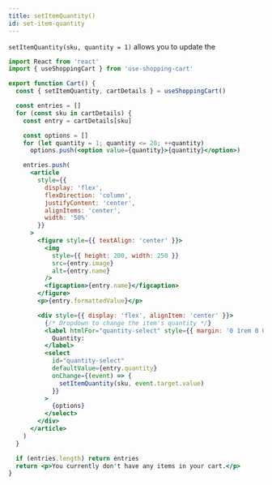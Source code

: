 ```yaml
---
title: setItemQuantity()
id: set-item-quantity
---
```



`setItemQuantity(sku, quantity = 1)` allows you to update the

<CartDisplayWrapper>
  <SetItemQuantity />
</CartDisplayWrapper>

```jsx
import React from 'react'
import { useShoppingCart } from 'use-shopping-cart'

export function Cart() {
  const { setItemQuantity, cartDetails } = useShoppingCart()

  const entries = []
  for (const sku in cartDetails) {
    const entry = cartDetails[sku]

    const options = []
    for (let quantity = 1; quantity <= 20; ++quantity)
      options.push(<option value={quantity}>{quantity}</option>)

    entries.push(
      <article
        style={{
          display: 'flex',
          flexDirection: 'column',
          justifyContent: 'center',
          alignItems: 'center',
          width: '50%'
        }}
      >
        <figure style={{ textAlign: 'center' }}>
          <img
            style={{ height: 200, width: 250 }}
            src={entry.image}
            alt={entry.name}
          />
          <figcaption>{entry.name}</figcaption>
        </figure>
        <p>{entry.formattedValue}</p>

        <div style={{ display: 'flex', alignItem: 'center' }}>
          {/* Dropdown to change the item's quantity */}
          <label htmlFor="quantity-select" style={{ margin: '0 1rem 0 0' }}>
            Quantity:
          </label>
          <select
            id="quantity-select"
            defaultValue={entry.quantity}
            onChange={(event) => {
              setItemQuantity(sku, event.target.value)
            }}
          >
            {options}
          </select>
        </div>
      </article>
    )
  }

  if (entries.length) return entries
  return <p>You currently don't have any items in your cart.</p>
}
```
